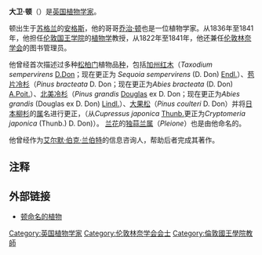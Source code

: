 '''大卫·顿'''（{{lang-en|'''David Don'''}}）{{BD|1799年|12月21日|1841年|12月15日|}}是[[英国|英国]][[植物学家|植物学家]]。 

顿出生于[[苏格兰|苏格兰]]的[[安格斯|安格斯]]，他的哥哥[[乔治·顿|乔治·顿]]也是一位植物学家。从1836年至1841年，他担任[[伦敦国王学院|伦敦国王学院]]的[[植物学|植物学]]教授，从1822年至1841年，他还兼任[[伦敦林奈学会|伦敦林奈学会]]的图书管理员。 

他曾经首次描述过多种[[松柏门|松柏门]]植物品[[种|种]]，包括[[加州红木|加州红木]]（''Taxodium sempervirens'' [[D.Don|D.Don]]；现在更正为 ''Sequoia sempervirens'' (D. Don) [[Endl.|Endl.]]）、[[苞片冷杉|苞片冷杉]]（''Pinus bracteata'' D. Don；现在更正为''Abies bracteata'' (D. Don) [[A.Poit.|A.Poit.]]）、[[北美冷杉|北美冷杉]]（''Pinus grandis'' [[Douglas|Douglas]] ex D. Don；现在更正为''Abies grandis'' (Douglas ex D. Don) [[Lindl.|Lindl.]]）、[[大果松|大果松]]（''Pinus coulteri'' D. Don）并将[[日本柳杉|日本柳杉]]的[[属|属]]名进行更正，（从''Cupressus japonica'' [[Thunb.|Thunb.]]更正为''Cryptomeria japonica'' (Thunb.) D. Don)）。 [[兰花|兰花]]的[[独蒜兰属|独蒜兰属]]（''Pleione''）也是由他命名的。

他曾经作为[[艾尔默·伯克·兰伯特|艾尔默·伯克·兰伯特]]的信息咨询人，帮助后者完成其著作。

{{植物命名人|D.Don|大卫·顿}}

==注释==
{{reflist}}

==外部链接==
*[http://www.botanicus.org/creator/110 顿命名的植物] {{Wayback|url=http://www.botanicus.org/creator/110 |date=20160304050151 }}

{{Authority control}}
{{DEFAULTSORT:Don, David}}
[[Category:英国植物学家|Category:英国植物学家]]
[[Category:伦敦林奈学会会士|Category:伦敦林奈学会会士]]
[[Category:倫敦國王學院教師|Category:倫敦國王學院教師]]